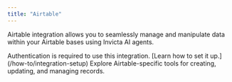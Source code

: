 ```yaml
---
title: "Airtable"
---
```


Airtable integration allows you to seamlessly manage and manipulate data within your Airtable bases using Invicta AI agents.

<Note>
  Authentication is required to use this integration. [Learn how to set it
  up.](/how-to/integration-setup)
</Note>

<CardGroup cols={2}>
  <Card title="Airtable Tools" icon="wrench" href="/tools/airtable-tools">
    Explore Airtable-specific tools for creating, updating, and managing
    records.
  </Card>
</CardGroup>
